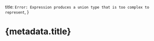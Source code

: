 
  title: `Error: Expression produces a union type that is too complex to represent`,
}

# {metadata.title}

<ExpressionTypeError />